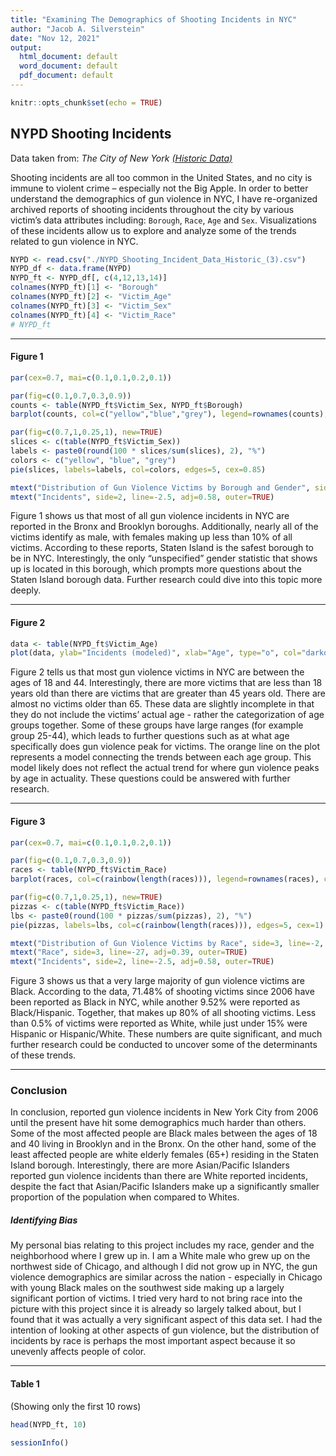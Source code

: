 ```yaml
---
title: "Examining The Demographics of Shooting Incidents in NYC"
author: "Jacob A. Silverstein"
date: "Nov 12, 2021"
output:
  html_document: default
  word_document: default
  pdf_document: default
---
```


```r
knitr::opts_chunk$set(echo = TRUE)
```

## NYPD Shooting Incidents

Data taken from: *The City of New York* [*(Historic Data)*](https://data.cityofnewyork.us/api/views/833y-fsy8/rows.csv?accessType=DOWNLOAD)

Shooting incidents are all too common in the United States, and no city is immune to violent crime -- especially not the Big Apple. In order to better understand the demographics of gun violence in NYC, I have re-organized archived reports of shooting incidents throughout the city by various victim's data attributes including: `Borough`, `Race`, `Age` and `Sex`. Visualizations of these incidents allow us to explore and analyze some of the trends related to gun violence in NYC.

```r
NYPD <- read.csv("./NYPD_Shooting_Incident_Data_Historic_(3).csv")
NYPD_df <- data.frame(NYPD)
NYPD_ft <- NYPD_df[, c(4,12,13,14)]
colnames(NYPD_ft)[1] <- "Borough"
colnames(NYPD_ft)[2] <- "Victim_Age"
colnames(NYPD_ft)[3] <- "Victim_Sex"
colnames(NYPD_ft)[4] <- "Victim_Race"
# NYPD_ft
```

---

#### Figure 1

```r
par(cex=0.7, mai=c(0.1,0.1,0.2,0.1))

par(fig=c(0.1,0.7,0.3,0.9))
counts <- table(NYPD_ft$Victim_Sex, NYPD_ft$Borough)
barplot(counts, col=c("yellow","blue","grey"), legend=rownames(counts), cex.names=0.95)

par(fig=c(0.7,1,0.25,1), new=TRUE)
slices <- c(table(NYPD_ft$Victim_Sex))
labels <- paste0(round(100 * slices/sum(slices), 2), "%")
colors <- c("yellow", "blue", "grey")
pie(slices, labels=labels, col=colors, edges=5, cex=0.85)

mtext("Distribution of Gun Violence Victims by Borough and Gender", side=3, line=-2, outer=TRUE)
mtext("Incidents", side=2, line=-2.5, adj=0.58, outer=TRUE)
```

Figure 1 shows us that most of all gun violence incidents in NYC are reported in the Bronx and Brooklyn boroughs. Additionally, nearly all of the victims identify as male, with females making up less than 10% of all victims. According to these reports, Staten Island is the safest borough to be in NYC. Interestingly, the only "unspecified" gender statistic that shows up is located in this borough, which prompts more questions about the Staten Island borough data. Further research could dive into this topic more deeply.

---

#### Figure 2

```r
data <- table(NYPD_ft$Victim_Age)
plot(data, ylab="Incidents (modeled)", xlab="Age", type="o", col="darkorange", main="Distribution of Gun Violence Victims by Age", lwd=3, pch=20)
```

Figure 2 tells us that most gun violence victims in NYC are between the ages of 18 and 44. Interestingly, there are more victims that are less than 18 years old than there are victims that are greater than 45 years old. There are almost no victims older than 65. These data are slightly incomplete in that they do not include the victims' actual age - rather the categorization of age groups together. Some of these groups have large ranges (for example group 25-44), which leads to further questions such as at what age specifically does gun violence peak for victims. The orange line on the plot represents a model connecting the trends between each age group. This model likely does not reflect the actual trend for where gun violence peaks by age in actuality. These questions could be answered with further research.

---

#### Figure 3

```r
par(cex=0.7, mai=c(0.1,0.1,0.2,0.1))

par(fig=c(0.1,0.7,0.3,0.9))
races <- table(NYPD_ft$Victim_Race)
barplot(races, col=c(rainbow(length(races))), legend=rownames(races), cex.names=.01)

par(fig=c(0.7,1,0.25,1), new=TRUE)
pizzas <- c(table(NYPD_ft$Victim_Race))
lbs <- paste0(round(100 * pizzas/sum(pizzas), 2), "%")
pie(pizzas, labels=lbs, col=c(rainbow(length(races))), edges=5, cex=1)

mtext("Distribution of Gun Violence Victims by Race", side=3, line=-2, outer=TRUE)
mtext("Race", side=3, line=-27, adj=0.39, outer=TRUE)
mtext("Incidents", side=2, line=-2.5, adj=0.58, outer=TRUE)
```

Figure 3 shows us that a very large majority of gun violence victims are Black. According to the data, 71.48% of shooting victims since 2006 have been reported as Black in NYC, while another 9.52% were reported as Black/Hispanic. Together, that makes up 80% of all shooting victims. Less than 0.5% of victims were reported as White, while just under 15% were Hispanic or Hispanic/White. These numbers are quite significant, and much further research could be conducted to uncover some of the determinants of these trends.

---

### Conclusion

In conclusion, reported gun violence incidents in New York City from 2006 until the present have hit some demographics much harder than others. Some of the most affected people are Black males between the ages of 18 and 40 living in Brooklyn and in the Bronx. On the other hand, some of the least affected people are white elderly females (65+) residing in the Staten Island borough. Interestingly, there are more Asian/Pacific Islanders reported gun violence incidents than there are White reported incidents, despite the fact that Asian/Pacific Islanders make up a significantly smaller proportion of the population when compared to Whites.

##### Identifying Bias
My personal bias relating to this project includes my race, gender and the neighborhood where I grew up in. I am a White male who grew up on the northwest side of Chicago, and although I did not grow up in NYC, the gun violence demographics are similar across the nation - especially in Chicago with young Black males on the southwest side making up a largely significant portion of victims. I tried very hard to not bring race into the picture with this project since it is already so largely talked about, but I found that it was actually a very significant aspect of this data set. I had the intention of looking at other aspects of gun violence, but the distribution of incidents by race is perhaps the most important aspect because it so unevenly affects people of color.

---

#### Table 1
(Showing only the first 10 rows)
```r
head(NYPD_ft, 10)
```

```r
sessionInfo()
```